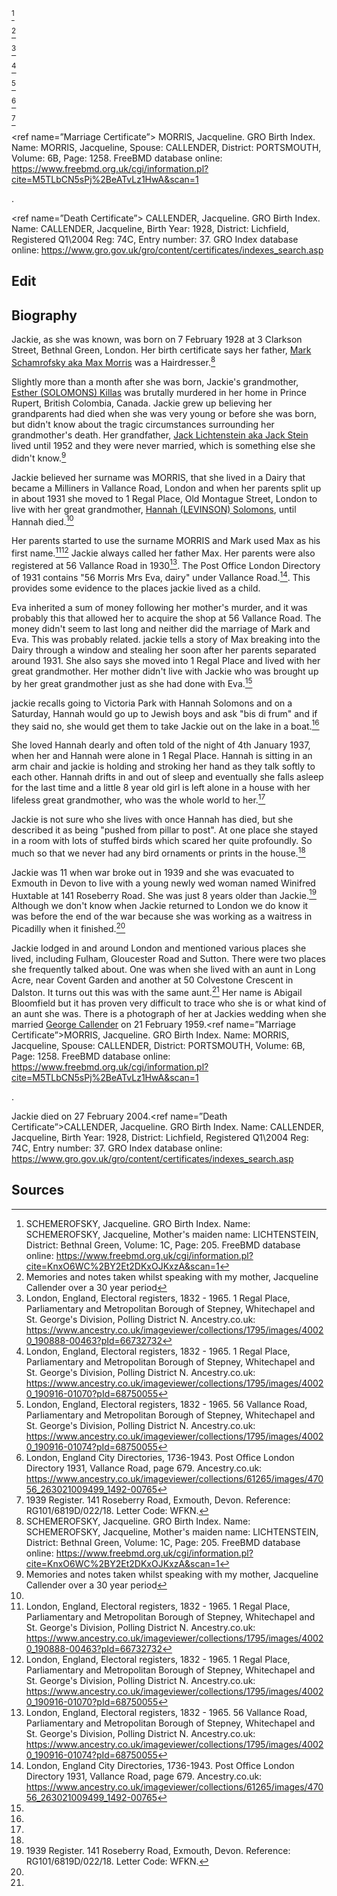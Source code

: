 <ref name="Birth Certificate">
SCHEMEROFSKY, Jacqueline. GRO Birth Index. Name: SCHEMEROFSKY, Jacqueline, Mother's maiden name: LICHTENSTEIN, District: Bethnal Green, Volume:  1C, Page:  205. 
FreeBMD database online: https://www.freebmd.org.uk/cgi/information.pl?cite=KnxO6WC%2BY2Et2DKxOJKxzA&scan=1
</ref>  

<ref name="Convo JS">
Memories and notes taken whilst speaking with my mother, Jacqueline Callender over a 30 year period
</ref>

<ref name="ER 1929: 1 Regal Place">
London, England, Electoral registers, 1832 - 1965. 1 Regal Place, Parliamentary and Metropolitan Borough of Stepney, Whitechapel and St. George's Division, Polling District N. 
Ancestry.co.uk: https://www.ancestry.co.uk/imageviewer/collections/1795/images/40020_190888-00463?pId=66732732
</ref>

<ref name="ER 1930: 1 Regal Place">
London, England, Electoral registers, 1832 - 1965. 1 Regal Place, Parliamentary and Metropolitan Borough of Stepney, Whitechapel and St. George's Division, Polling District N.
Ancestry.co.uk: https://www.ancestry.co.uk/imageviewer/collections/1795/images/40020_190916-01070?pId=68750055
</ref>

<ref name="ER 1930: 56 Vallance Road">
London, England, Electoral registers, 1832 - 1965. 56 Vallance Road, Parliamentary and Metropolitan Borough of Stepney, Whitechapel and St. George's Division, Polling District N.
Ancestry.co.uk: https://www.ancestry.co.uk/imageviewer/collections/1795/images/40020_190916-01074?pId=68750055
</ref>

<ref name="directory vallance road">
London, England City Directories, 1736-1943.  Post Office London Directory 1931, Vallance Road, page 679.
Ancestry.co.uk: https://www.ancestry.co.uk/imageviewer/collections/61265/images/47056_263021009499_1492-00765
</ref>

<ref name="1939 Reg 141 Roseberry Road">
1939 Register.  141 Roseberry Road, Exmouth, Devon.  Reference: RG101/6819D/022/18.  Letter Code: WFKN.
</ref>

<ref name=”Marriage Certificate”>
MORRIS, Jacqueline. GRO Birth Index. Name: MORRIS, Jacqueline, Spouse: CALLENDER, District: PORTSMOUTH, Volume:  6B, Page:  1258.
FreeBMD database online: https://www.freebmd.org.uk/cgi/information.pl?cite=M5TLbCN5sPj%2BeATvLz1HwA&scan=1
</ref>. 

<ref name=”Death Certificate”>
CALLENDER, Jacqueline. GRO Birth Index. Name: CALLENDER, Jacqueline, Birth Year: 1928, District: Lichfield, Registered Q1\2004 Reg:  74C, Entry number:  37.
GRO Index database online: https://www.gro.gov.uk/gro/content/certificates/indexes_search.asp
</ref>



== Edit ==

== Biography ==

Jackie, as she was known, was born on 7 February 1928 at 3 Clarkson Street, Bethnal Green, London. Her birth certificate says her father, [[Schamrofsky-1 | Mark Schamrofsky aka Max Morris]] was a Hairdresser.<ref name="Birth Certificate">SCHEMEROFSKY, Jacqueline. GRO Birth Index. Name: SCHEMEROFSKY, Jacqueline, Mother's maiden name: LICHTENSTEIN, District: Bethnal Green, Volume:  1C, Page:  205. FreeBMD database online: https://www.freebmd.org.uk/cgi/information.pl?cite=KnxO6WC%2BY2Et2DKxOJKxzA&scan=1</ref>  

Slightly more than a month after she was born, Jackie's grandmother, [[Solomons-287 | Esther (SOLOMONS) Killas]] was brutally murdered in her home in Prince Rupert, British Colombia, Canada.  Jackie grew up believing her grandparents had died when she was very young or before she was born, but didn't know about the tragic circumstances surrounding her grandmother's death. Her grandfather, [[Lichtenstein-153 | Jack Lichtenstein aka Jack Stein]] lived until 1952 and they were never married, which is something else she didn't know.<ref name="Convo JS">Memories and notes taken whilst speaking with my mother, Jacqueline Callender over a 30 year period</ref>

Jackie believed her surname was MORRIS, that she lived in a Dairy that became a Milliners in Vallance Road, London and when her parents split up in about 1931 she moved to 1 Regal Place, Old Montague Street, London to live with her great grandmother, [[Levinson-273 | Hannah (LEVINSON) Solomons]], until Hannah died.<ref name="Convo JS" />

Her parents started to use the surname MORRIS and Mark used Max as his first name.<ref name="ER 1929: 1 Regal Place">London, England, Electoral registers, 1832 - 1965. 1 Regal Place, Parliamentary and Metropolitan Borough of Stepney, Whitechapel and St. George's Division, Polling District N. Ancestry.co.uk: https://www.ancestry.co.uk/imageviewer/collections/1795/images/40020_190888-00463?pId=66732732</ref><ref name="ER 1930: 1 Regal Place">London, England, Electoral registers, 1832 - 1965. 1 Regal Place, Parliamentary and Metropolitan Borough of Stepney, Whitechapel and St. George's Division, Polling District N. Ancestry.co.uk: https://www.ancestry.co.uk/imageviewer/collections/1795/images/40020_190916-01070?pId=68750055</ref>  Jackie always called her father Max.  Her parents were also registered at 56 Vallance Road in 1930<ref name="ER 1930: 56 Vallance Road">London, England, Electoral registers, 1832 - 1965. 56 Vallance Road, Parliamentary and Metropolitan Borough of Stepney, Whitechapel and St. George's Division, Polling District N. Ancestry.co.uk: https://www.ancestry.co.uk/imageviewer/collections/1795/images/40020_190916-01074?pId=68750055</ref>.  The Post Office London Directory of 1931 contains "56 Morris Mrs Eva, dairy" under Vallance Road.<ref name="directory vallance road">London, England City Directories, 1736-1943.  Post Office London Directory 1931, Vallance Road, page 679.  Ancestry.co.uk: https://www.ancestry.co.uk/imageviewer/collections/61265/images/47056_263021009499_1492-00765</ref>.  This provides some evidence to the places jackie lived as a child.

Eva inherited a sum of money following her mother's murder, and it was probably this that allowed her to acquire the shop at 56 Vallance Road.  The money didn't seem to last long and neither did the marriage of Mark and Eva.  This was probably related.  jackie tells a story of Max breaking into the Dairy through a window and stealing her soon after her parents separated around 1931.  She also says she moved into 1 Regal Place and lived with her great grandmother.  Her mother didn't live with Jackie who was brought up by her great grandmother just as she had done with Eva.<ref name="Convo JS" />

jackie recalls going to Victoria Park with Hannah Solomons and on a Saturday, Hannah would go up to Jewish boys and ask "bis di frum" and if they said no, she would get them to take Jackie out on the lake in a boat.<ref name="Convo JS" />

She loved Hannah dearly and often told of the night of 4th January 1937, when her and Hannah were alone in 1 Regal Place.  Hannah is sitting in an arm chair and jackie is holding and stroking her hand as they talk softly to each other.  Hannah drifts in and out of sleep and eventually she falls asleep for the last time and a little 8 year old girl is left alone in a house with her lifeless great grandmother, who was the whole world to her.<ref name="Convo JS" />

Jackie is not sure who she lives with once Hannah has died, but she described it as being "pushed from pillar to post".  At one place she stayed in a room with lots of stuffed birds which scared her quite profoundly.  So much so that we never had any bird ornaments or prints in the house.<ref name="Convo JS" />

Jackie was 11 when war broke out in 1939 and she was evacuated to Exmouth in Devon to live with a young newly wed woman named Winifred Huxtable at 141 Roseberry Road.  She was just 8 years older than Jackie.<ref name="1939 Reg 141 Roseberry Road">1939 Register.  141 Roseberry Road, Exmouth, Devon.  Reference: RG101/6819D/022/18.  Letter Code: WFKN.</ref>  Although we don't know when Jackie returned to London we do know it was before the end of the war because she was working as a waitress in Picadilly when it finished.<ref name="Convo JS" />

Jackie lodged in and around London and mentioned various places she lived, including Fulham, Gloucester Road and Sutton.  There were two places she frequently talked about.  One was when she lived with an aunt in Long Acre, near Covent Garden and another at 50 Colvestone Crescent in Dalston.  It turns out this was with the same aunt.<ref name="Convo JS" />  Her name is Abigail Bloomfield but it has proven very difficult to trace who she is or what kind of an aunt she was.  There is a photograph of her at Jackies wedding when she married [[Callender-429 | George Callender]] on 21 February 1959.<ref name=”Marriage Certificate”>MORRIS, Jacqueline. GRO Birth Index. Name: MORRIS, Jacqueline, Spouse: CALLENDER, District: PORTSMOUTH, Volume:  6B, Page:  1258. FreeBMD database online: https://www.freebmd.org.uk/cgi/information.pl?cite=M5TLbCN5sPj%2BeATvLz1HwA&scan=1</ref>. 


Jackie died on 27 February 2004.<ref name=”Death Certificate”>CALLENDER, Jacqueline. GRO Birth Index. Name: CALLENDER, Jacqueline, Birth Year: 1928, District: Lichfield, Registered Q1\2004 Reg:  74C, Entry number:  37. GRO Index database online: https://www.gro.gov.uk/gro/content/certificates/indexes_search.asp</ref>

== Sources ==
<references />